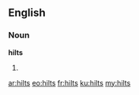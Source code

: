 ==English==
===Noun===
'''hilts'''
# {{plural of|hilt}}

[[ar:hilts]]
[[eo:hilts]]
[[fr:hilts]]
[[ku:hilts]]
[[my:hilts]]